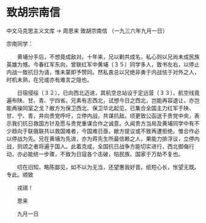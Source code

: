 # 致胡宗南信

中文马克思主义文库 -> 周恩来
致胡宗南信
（一九三六年九月一日）


宗南同学：

　　黄埔分手后，不想竟成敌对。十年来，兄以剿共成名，私心则以兄尚未成民族英雄为憾。今春红军东向，曾联红军中黄埔〔３５〕同学多人，致书左右，以停止内战一致抗日为请，惟未蒙即予赞同。然私衷总以兄绝非勇于内战怯于对外之人，时机未熟，在兄或亦有难言之隐也。

　　日宿侵绥〔３２〕，已向西北迈进，其航空总站设于定远营〔３３〕，航空线竟遍布陕、甘、青、宁四省。兄素有志西北，试想今日之西北，岂能再容退让，亦岂能再操同室之戈？敝方为保卫西北、保卫华北起见，已集合全国主力红军于陕、甘、宁、青，并向贵党呼吁，立停内战，共谋抗敌。顷更致公函送于贵党中央，表示我们抗日救国方针及愿与贵党重谋合作之诚意。久闻贵方当局及黄埔同学中有不少趋向于联俄联共以救国难者，今国难日亟，敝方提议或不致再遭拒绝。惟合作必以停战为先。兄在黄埔为先进，亦为蒋先生所最信赖之人，果能力排浮议，立停内战，则颂之者将遍于国人。此着克成，全国抗日战争方能切实进行，西北御侮行动，亦必能统一步骤，不致为日寇各个击破，陷民族、国家于万劫不复也。

　　叨在旧知，略陈鄙见，如不以为无当，还望惠我好音。纸短心长，怅望无既。专此。顺致

　　戎祺！

　　恩来

　　九月一日



